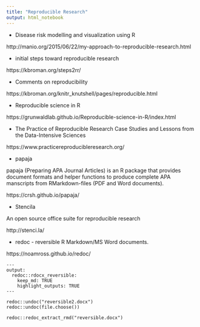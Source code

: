 ```yaml
---
title: "Reproducible Research"
output: html_notebook
---
```


- Disease risk modelling and visualization using R

http://manio.org/2015/06/22/my-approach-to-reproducible-research.html

- initial steps toward reproducible research

https://kbroman.org/steps2rr/


- Comments on reproducibility

https://kbroman.org/knitr_knutshell/pages/reproducible.html

- Reproducible science in R

https://grunwaldlab.github.io/Reproducible-science-in-R/index.html

- The Practice of Reproducible Research Case Studies and Lessons from the Data-Intensive Sciences

https://www.practicereproducibleresearch.org/


- papaja

papaja (Preparing APA Journal Articles) is an R package that provides document formats and helper functions to produce complete APA manscripts from RMarkdown-files (PDF and Word documents).

https://crsh.github.io/papaja/



-  Stencila

An open source office suite for reproducible research

http://stenci.la/


- redoc - reversible R Markdown/MS Word documents.

https://noamross.github.io/redoc/




```
---
output:
  redoc::rdocx_reversible:
    keep_md: TRUE
    highlight_outputs: TRUE
---
```


```
redoc::undoc("reversible2.docx")
redoc::undoc(file.choose())
```


```
redoc::redoc_extract_rmd("reversible.docx")
```




